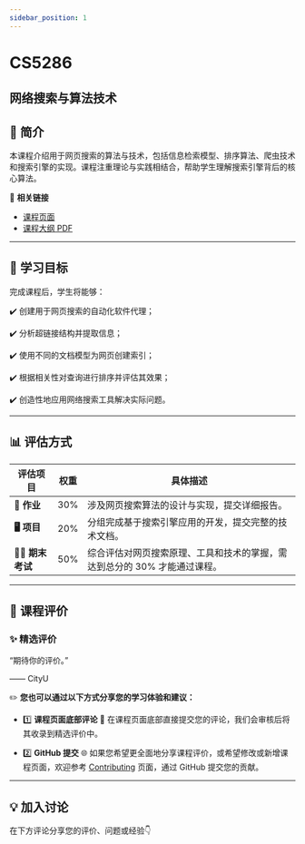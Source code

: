 ```yaml
---
sidebar_position: 1
---
```


# CS5286
## 网络搜索与算法技术

## **📘 简介**
本课程介绍用于网页搜索的算法与技术，包括信息检索模型、排序算法、爬虫技术和搜索引擎的实现。课程注重理论与实践相结合，帮助学生理解搜索引擎背后的核心算法。

🔗 **相关链接**
- [课程页面](https://www.cityu.edu.hk/catalogue/pg/202425/course/CS5286.htm)
- [课程大纲 PDF](https://www.cityu.edu.hk/catalogue/pg/202425/course/CS5286.pdf)

---

## **🎯 学习目标**

完成课程后，学生将能够：

✔️ 创建用于网页搜索的自动化软件代理；

✔️ 分析超链接结构并提取信息；

✔️ 使用不同的文档模型为网页创建索引；

✔️ 根据相关性对查询进行排序并评估其效果；

✔️ 创造性地应用网络搜索工具解决实际问题。

---

## **📊 评估方式**

| **评估项目**            | **权重** | **具体描述**                                                                                       |
|------------------------|---------|---------------------------------------------------------------------------------------------------|
| **📝 作业**             | 30%     | 涉及网页搜索算法的设计与实现，提交详细报告。                                                         |
| **🖥️ 项目**             | 20%     | 分组完成基于搜索引擎应用的开发，提交完整的技术文档。                                                 |
| **🧑‍💻 期末考试**       | 50%     | 综合评估对网页搜索原理、工具和技术的掌握，需达到总分的 30% 才能通过课程。                              |


---

## **💬 课程评价**

### ✨ **精选评价**
<div className={commentStyles.commentBox}>
    <p className={commentStyles.commentText}>
        “期待你的评价。”
    </p>
    <p className={commentStyles.commentAuthor}>—— CityU</p>
</div>

✏️ **您也可以通过以下方式分享您的学习体验和建议：**

- 1️⃣ **课程页面底部评论**
💬 在课程页面底部直接提交您的评论，我们会审核后将其收录到精选评价中。

- 2️⃣ **GitHub 提交**
🌐 如果您希望更全面地分享课程评价，或希望修改或新增课程页面，欢迎参考 [Contributing](https://penjc.github.io/cityU-navigator/contributing) 页面，通过 GitHub 提交您的贡献。




---

## **💡 加入讨论**

在下方评论分享您的评价、问题或经验👇
<Utterances />